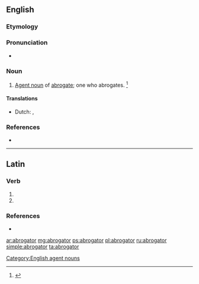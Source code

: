 ==English==

===Etymology===
{{suffix|abrogate|or|lang=en}}

===Pronunciation===
* {{a|US}} {{IPA|/ˈæb.ɹəˌɡeɪ.tɚ/|lang=en}}

===Noun===
{{en-noun}}

# [[agent noun|Agent noun]] of [[abrogate]]; one who abrogates. {{defdate|First attested in the late 16<sup>th</sup> century.}}<ref name=SOED>{{R:SOED5|page=8}}</ref>

====Translations====
{{trans-top|one who abrogates}}
* Dutch: {{t|nl|afschaffer|m}}, {{t|nl|opheffer|m}}
{{trans-mid}}
{{trans-bottom}}

===References===
<references/>
* {{R:Webster 1913}}

[[Category:English agent nouns]]

----

==Latin==

===Verb===
{{la-verb-form|abrogātor}}

# {{inflection of|abrogō||2|s|futr|pasv|impr|lang=la}}
# {{inflection of|abrogō||3|s|futr|pasv|impr|lang=la}}

===References===
* {{R:NLW}}

[[ar:abrogator]]
[[mg:abrogator]]
[[ps:abrogator]]
[[pl:abrogator]]
[[ru:abrogator]]
[[simple:abrogator]]
[[ta:abrogator]]